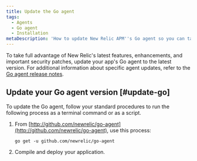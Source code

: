 ```yaml
---
title: Update the Go agent
tags:
  - Agents
  - Go agent
  - Installation
metaDescription: 'How to update New Relic APM''s Go agent so you can take advantage of the latest features, enhancements, and important security patches.'
---
```


To take full advantage of New Relic's latest features, enhancements, and important security patches, update your app's Go agent to the latest version. For additional information about specific agent updates, refer to the [Go agent release notes](/docs/release-notes/agent-release-notes/go-release-notes).

## Update your Go agent version [#update-go]

To update the Go agent, follow your standard procedures to run the following process as a terminal command or as a script.

1. From [http://github.com/newrelic/go-agent](http://github.com/newrelic/go-agent), use this process:

   ```
   go get -u github.com/newrelic/go-agent
   ```
2. Compile and deploy your application.
